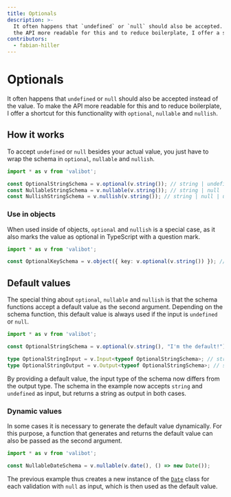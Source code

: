 ```yaml
---
title: Optionals
description: >-
  It often happens that `undefined` or `null` should also be accepted. To make
  the API more readable for this and to reduce boilerplate, I offer a shortcut.
contributors:
  - fabian-hiller
---
```



# Optionals

It often happens that `undefined` or `null` should also be accepted instead of the value. To make the API more readable for this and to reduce boilerplate, I offer a shortcut for this functionality with <Link href="/api/optional/">`optional`</Link>, <Link href="/api/nullable/">`nullable`</Link> and <Link href="/api/nullish/">`nullish`</Link>.

## How it works

To accept `undefined` or `null` besides your actual value, you just have to wrap the schema in <Link href="/api/optional/">`optional`</Link>, <Link href="/api/nullable/">`nullable`</Link> and <Link href="/api/nullish/">`nullish`</Link>.

```ts
import * as v from 'valibot';

const OptionalStringSchema = v.optional(v.string()); // string | undefined
const NullableStringSchema = v.nullable(v.string()); // string | null
const NullishStringSchema = v.nullish(v.string()); // string | null | undefined
```

### Use in objects

When used inside of objects, <Link href="/api/optional/">`optional`</Link> and <Link href="/api/nullish/">`nullish`</Link> is a special case, as it also marks the value as optional in TypeScript with a question mark.

```ts
import * as v from 'valibot';

const OptionalKeySchema = v.object({ key: v.optional(v.string()) }); // { key?: string | undefined }
```

## Default values

The special thing about <Link href="/api/optional/">`optional`</Link>, <Link href="/api/nullable/">`nullable`</Link> and <Link href="/api/nullish/">`nullish`</Link> is that the schema functions accept a default value as the second argument. Depending on the schema function, this default value is always used if the input is `undefined` or `null`.

```ts
import * as v from 'valibot';

const OptionalStringSchema = v.optional(v.string(), "I'm the default!");

type OptionalStringInput = v.Input<typeof OptionalStringSchema>; // string | undefined
type OptionalStringOutput = v.Output<typeof OptionalStringSchema>; // string
```

By providing a default value, the input type of the schema now differs from the output type. The schema in the example now accepts `string` and `undefined` as input, but returns a string as output in both cases.

### Dynamic values

In some cases it is necessary to generate the default value dynamically. For this purpose, a function that generates and returns the default value can also be passed as the second argument.

```ts
import * as v from 'valibot';

const NullableDateSchema = v.nullable(v.date(), () => new Date());
```

The previous example thus creates a new instance of the [`Date`](https://developer.mozilla.org/en-US/docs/Web/JavaScript/Reference/Global_Objects/Date) class for each validation with `null` as input, which is then used as the default value.
